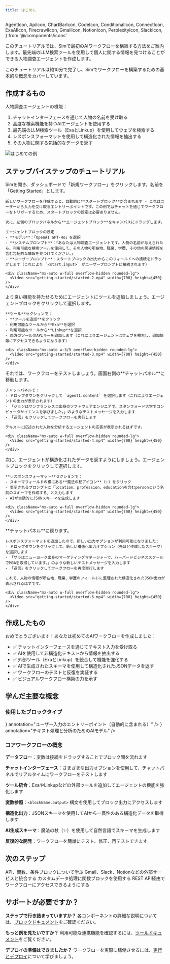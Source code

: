 ```yaml
---
title: はじめに
---
```


  AgentIcon,
  ApiIcon,
  ChartBarIcon,
  CodeIcon,
  ConditionalIcon,
  ConnectIcon,
  ExaAIIcon,
  FirecrawlIcon,
  GmailIcon,
  NotionIcon,
  PerplexityIcon,
  SlackIcon,
} from '@/components/icons'

このチュートリアルでは、Simで最初のAIワークフローを構築する方法をご案内します。最先端のLLM検索ツールを使用して個人に関する情報を見つけることができる人物調査エージェントを作成します。

<Callout type="info">
  このチュートリアルは約10分で完了し、Simでワークフローを構築するための基本的な概念をカバーしています。
</Callout>

## 作成するもの

人物調査エージェントの機能：
1. チャットインターフェースを通じて人物の名前を受け取る
2. 高度な検索機能を持つAIエージェントを使用する
3. 最先端のLLM検索ツール（ExaとLinkup）を使用してウェブを検索する
4. レスポンスフォーマットを使用して構造化された情報を抽出する
5. その人物に関する包括的なデータを返す

<Image
  src="/static/getting-started/started-1.png"
  alt="はじめての例"
  width={800}
  height={500}
/>

## ステップバイステップのチュートリアル

<Steps>
  <Step title="ワークフローを作成しAIエージェントを追加する">
    Simを開き、ダッシュボードで「新規ワークフロー」をクリックします。名前を「Getting Started」とします。
    
    新しいワークフローを作成すると、自動的に**スタートブロック**が含まれます - これはユーザーから入力を受け取るエントリーポイントです。この例ではチャットを通じてワークフローをトリガーするため、スタートブロックの設定は必要ありません。
    
    次に、左側のブロックパネルから**エージェントブロック**をキャンバスにドラッグします。
    
    エージェントブロックの設定：
    - **モデル**：「OpenAI GPT-4o」を選択
    - **システムプロンプト**：「あなたは人物調査エージェントです。人物の名前が与えられたら、利用可能な検索ツールを使用して、その人物の所在地、職業、学歴、その他の関連情報を含む包括的な情報を見つけてください。」
    - **ユーザープロンプト**：スタートブロックの出力からこのフィールドへの接続をドラッグします（これにより `<start.input>` がユーザープロンプトに接続されます）
    
    <div className="mx-auto w-full overflow-hidden rounded-lg">
      <Video src="getting-started/started-2.mp4" width={700} height={450} />
    </div>
  </Step>
  
  <Step title="エージェントにツールを追加する">
    より良い機能を持たせるためにエージェントにツールを追加しましょう。エージェントブロックをクリックして選択します。
    
    **ツール**セクションで：
    - **ツールを追加**をクリック
    - 利用可能なツールから**Exa**を選択
    - 利用可能なツールから**Linkup**を選択
    - 両方のツールのAPIキーを追加します（これによりエージェントはウェブを検索し、追加情報にアクセスできるようになります）
    
    <div className="mx-auto w-3/5 overflow-hidden rounded-lg">
      <Video src="getting-started/started-3.mp4" width={700} height={450} />
    </div>
  </Step>
  
  <Step title="基本的なワークフローをテストする">
    それでは、ワークフローをテストしましょう。画面右側の**チャットパネル**に移動します。
    
    チャットパネルで：
    - ドロップダウンをクリックして `agent1.content` を選択します（これによりエージェントの出力が表示されます）
    - 「ジョンはサンフランシスコ出身のソフトウェアエンジニアで、スタンフォード大学でコンピュータサイエンスを学びました。」のようなテストメッセージを入力します
    - 「送信」をクリックしてワークフローを実行します
    
    テキストに記述された人物を分析するエージェントの応答が表示されるはずです。
    
    <div className="mx-auto w-full overflow-hidden rounded-lg">
      <Video src="getting-started/started-4.mp4" width={700} height={450} />
    </div>
  </Step>
  
  <Step title="構造化された出力を追加する">
    次に、エージェントが構造化されたデータを返すようにしましょう。エージェントブロックをクリックして選択します。
    
    **レスポンスフォーマット**セクションで：
    - スキーマフィールドの横にある**魔法の杖アイコン**（✨）をクリック
    - 表示されるプロンプトに「location、profession、educationを含むpersonという名前のスキーマを作成する」と入力します
    - AIが自動的にJSONスキーマを生成します
    
    <div className="mx-auto w-full overflow-hidden rounded-lg">
      <Video src="getting-started/started-5.mp4" width={700} height={450} />
    </div>
  </Step>
  
  <Step title="構造化された出力をテストする">
    **チャットパネル**に戻ります。
    
    レスポンスフォーマットを追加したので、新しい出力オプションが利用可能になりました：
    - ドロップダウンをクリックして、新しい構造化出力オプション（先ほど作成したスキーマ）を選択します
    - 「サラはニューヨーク出身のマーケティングマネージャーで、ハーバードビジネススクールでMBAを取得しています。」のような新しいテストメッセージを入力します
    - 「送信」をクリックしてワークフローを再度実行します
    
    これで、人物の情報が所在地、職業、学歴のフィールドに整理された構造化されたJSON出力が表示されるはずです。
    
    <div className="mx-auto w-full overflow-hidden rounded-lg">
      <Video src="getting-started/started-6.mp4" width={700} height={450} />
    </div>
  </Step>
</Steps>

## 作成したもの

おめでとうございます！あなたは初めてのAIワークフローを作成しました：
- ✅ チャットインターフェースを通じてテキスト入力を受け取る
- ✅ AIを使用して非構造化テキストから情報を抽出する
- ✅ 外部ツール（ExaとLinkup）を統合して機能を強化する
- ✅ AIで生成されたスキーマを使用して構造化されたJSONデータを返す
- ✅ ワークフローのテストと反復を実証する
- ✅ ビジュアルワークフロー構築の力を示す

## 学んだ主要な概念

### 使用したブロックタイプ

<Files>
  <File
    name="スタートブロック"
    icon={<ConnectIcon className="h-4 w-4" />}
    annotation="ユーザー入力のエントリーポイント（自動的に含まれる）"
  />
  <File
    name="エージェントブロック"
    icon={<AgentIcon className="h-4 w-4" />}
    annotation="テキスト処理と分析のためのAIモデル"
  />
</Files>

### コアワークフローの概念

**データフロー**：変数は接続をドラッグすることでブロック間を流れます

**チャットインターフェース**：さまざまな出力オプションを使用して、チャットパネルでリアルタイムにワークフローをテストします

**ツール統合**：ExaやLinkupなどの外部ツールを追加してエージェントの機能を強化します

**変数参照**：`<blockName.output>` 構文を使用してブロック出力にアクセスします

**構造化出力**：JSONスキーマを使用してAIから一貫性のある構造化データを取得します

**AI生成スキーマ**：魔法の杖（✨）を使用して自然言語でスキーマを生成します

**反復的な開発**：ワークフローを簡単にテスト、修正、再テストできます

## 次のステップ

<Cards>
  <Card title="ブロックを追加する" href="/blocks">
    API、関数、条件ブロックについて学ぶ
  </Card>
  <Card title="ツールを使用する" href="/tools">
    Gmail、Slack、Notionなどの外部サービスと統合する
  </Card>
  <Card title="カスタムロジックを追加する" href="/blocks/function">
    カスタムデータ処理に関数ブロックを使用する
  </Card>
  <Card title="ワークフローをデプロイする" href="/execution">
    REST API経由でワークフローにアクセスできるようにする
  </Card>
</Cards>

## サポートが必要ですか？

**ステップで行き詰まっていますか？** 各コンポーネントの詳細な説明については、[ブロックドキュメント](/blocks)をご確認ください。

**もっと例を見たいですか？** 利用可能な連携機能を確認するには、[ツールドキュメント](/tools)をご覧ください。

**デプロイの準備はできましたか？** ワークフローを実際に稼働させるには、[実行とデプロイ](/execution)について学びましょう。
